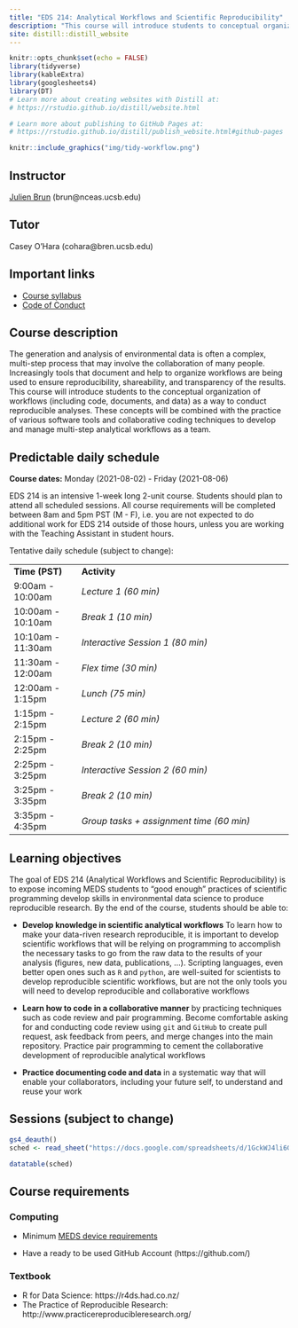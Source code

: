 ```yaml
---
title: "EDS 214: Analytical Workflows and Scientific Reproducibility"
description: "This course will introduce students to conceptual organization of workflows as a way to conduct reproducible analyses"
site: distill::distill_website
---
```


```r
knitr::opts_chunk$set(echo = FALSE)
library(tidyverse)
library(kableExtra)
library(googlesheets4)
library(DT)
# Learn more about creating websites with Distill at:
# https://rstudio.github.io/distill/website.html

# Learn more about publishing to GitHub Pages at:
# https://rstudio.github.io/distill/publish_website.html#github-pages

```

```r

knitr::include_graphics("img/tidy-workflow.png")
```
## Instructor

[Julien Brun](https://brunj7.github.io/about.html) (brun\@nceas.ucsb.edu)

## Tutor

Casey O'Hara (cohara\@bren.ucsb.edu)

## Important links

-   [Course syllabus](https://bren.ucsb.edu/courses/eds-214)
-   [Code of Conduct](code_of_conduct.html)

## Course description

The generation and analysis of environmental data is often a complex, multi-step process that may involve the collaboration of many people. Increasingly tools that document and help to organize workflows are being used to ensure reproducibility, shareability, and transparency of the results. This course will introduce students to the conceptual organization of workflows (including code, documents, and data) as a way to conduct reproducible analyses. These concepts will be combined with the practice of various software tools and collaborative coding techniques to develop and manage multi-step analytical workflows as a team.


## Predictable daily schedule

**Course dates:** Monday (2021-08-02) - Friday (2021-08-06)

EDS 214 is an intensive 1-week long 2-unit course. Students should plan to attend all scheduled sessions. All course requirements will be completed between 8am and 5pm PST (M - F), i.e. you are not expected to do additional work for EDS 214 outside of those hours, unless you are working with the Teaching Assistant in student hours.

Tentative daily schedule (subject to change):

|                   |                                                           |
|-------------------|-----------------------------------------------------------|
| **Time (PST)**    | **Activity**                                              |
| 9:00am - 10:00am  | *Lecture 1 (60 min)*                                      |
| 10:00am - 10:10am | *Break 1 (10 min)*                                        |
| 10:10am - 11:30am | *Interactive Session 1 (80 min)*                          |
| 11:30am - 12:00am | *Flex time (30 min)*                                      |
| 12:00am - 1:15pm  | *Lunch (75 min)*                                          |
| 1:15pm - 2:15pm   | *Lecture 2 (60 min)*                                      |
| 2:15pm - 2:25pm   | *Break 2 (10 min)*                                        |
| 2:25pm - 3:25pm   | *Interactive Session 2 (60 min)*                          |
| 3:25pm - 3:35pm   | *Break 2 (10 min)*                                        |
| 3:35pm - 4:35pm   | *Group tasks + assignment time (60 min)*                  |


## Learning objectives

The goal of EDS 214 (Analytical Workflows and Scientific Reproducibility) is to expose incoming MEDS students to "good enough" practices of scientific programming develop skills in environmental data science to produce reproducible research. By the end of the course, students should be able to: 

-   **Develop knowledge in scientific analytical workflows** To learn how to make your data-riven research reproducible, it is important to develop scientific workflows that will be relying on programming to accomplish the necessary tasks to go from the raw data to the results  of your analysis (figures, new data, publications, ...). Scripting languages, even better open ones such as `R` and `python`, are well-suited for scientists to develop reproducible scientific workflows, but are not the only tools you will need to develop reproducible and collaborative workflows

-   **Learn how to code in a collaborative manner** by practicing techniques such as code review and pair programming. Become comfortable asking for and conducting code review using `git` and `GitHub` to create pull request, ask feedback from peers, and merge changes into the main repository. Practice pair programming to cement the collaborative development of reproducible analytical workflows

-   **Practice documenting code and data** in a systematic way that will enable your collaborators, including your future self, to understand and reuse your work



## Sessions (subject to change)

```r
gs4_deauth()
sched <- read_sheet("https://docs.google.com/spreadsheets/d/1GckWJ4li6G2AyCjS8MrQSN6znym27aO9IPujdWfHc14/edit#gid=0")

datatable(sched)

```
## Course requirements

### Computing

- Minimum [MEDS device requirements](https://ucsb-meds.github.io/computer_reqs.html)

- Have a ready to be used GitHub Account (https://github.com/) 


### Textbook

- R for Data Science: https://r4ds.had.co.nz/
- The Practice of Reproducible Research: http://www.practicereproducibleresearch.org/



